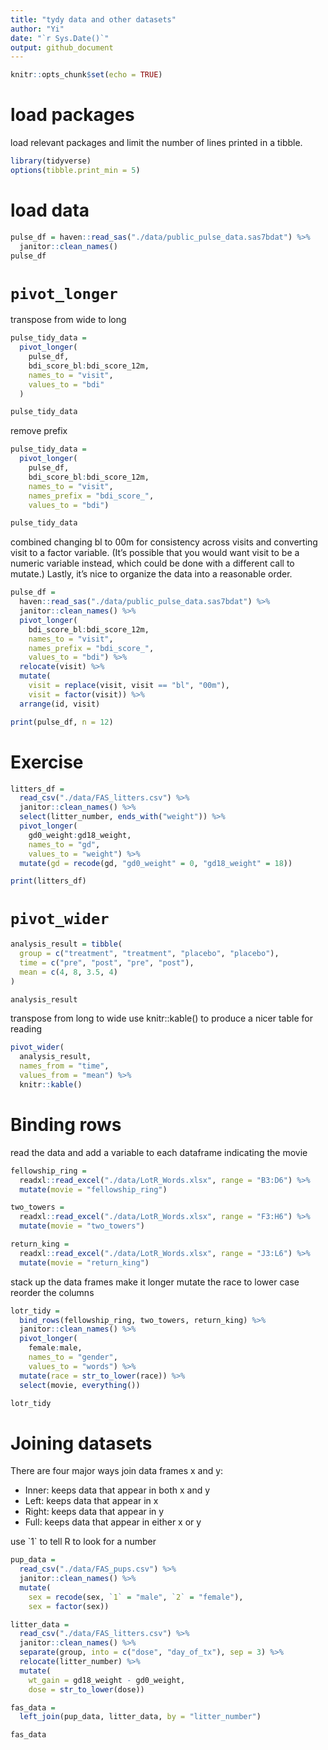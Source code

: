 ```yaml
---
title: "tydy data and other datasets"
author: "Yi"
date: "`r Sys.Date()`"
output: github_document
---
```


```r
knitr::opts_chunk$set(echo = TRUE)
```

# load packages

load relevant packages and limit the number of lines printed in a tibble.

```r
library(tidyverse)
options(tibble.print_min = 5)
```

# load data

```r
pulse_df = haven::read_sas("./data/public_pulse_data.sas7bdat") %>%
  janitor::clean_names()
pulse_df
```

# `pivot_longer`

transpose from wide to long

```r
pulse_tidy_data = 
  pivot_longer(
    pulse_df,
    bdi_score_bl:bdi_score_12m,
    names_to = "visit",
    values_to = "bdi"
  )

pulse_tidy_data
```
remove prefix

```r
pulse_tidy_data = 
  pivot_longer(
    pulse_df, 
    bdi_score_bl:bdi_score_12m,
    names_to = "visit", 
    names_prefix = "bdi_score_",
    values_to = "bdi")

pulse_tidy_data
```

combined
changing bl to 00m for consistency across visits and converting visit to a factor variable. (It’s possible that you would want visit to be a numeric variable instead, which could be done with a different call to mutate.) Lastly, it’s nice to organize the data into a reasonable order.

```r
pulse_df = 
  haven::read_sas("./data/public_pulse_data.sas7bdat") %>%
  janitor::clean_names() %>%
  pivot_longer(
    bdi_score_bl:bdi_score_12m,
    names_to = "visit", 
    names_prefix = "bdi_score_",
    values_to = "bdi") %>%
  relocate(visit) %>%
  mutate(
    visit = replace(visit, visit == "bl", "00m"),
    visit = factor(visit)) %>%
  arrange(id, visit)

print(pulse_df, n = 12)
```

# Exercise

```r
litters_df = 
  read_csv("./data/FAS_litters.csv") %>%
  janitor::clean_names() %>%
  select(litter_number, ends_with("weight")) %>% 
  pivot_longer(
    gd0_weight:gd18_weight,
    names_to = "gd",
    values_to = "weight") %>%
  mutate(gd = recode(gd, "gd0_weight" = 0, "gd18_weight" = 18))

print(litters_df)
```
# `pivot_wider`

```r
analysis_result = tibble(
  group = c("treatment", "treatment", "placebo", "placebo"),
  time = c("pre", "post", "pre", "post"),
  mean = c(4, 8, 3.5, 4)
)

analysis_result
```

transpose from long to wide
use knitr::kable() to produce a nicer table for reading

```r
pivot_wider(
  analysis_result, 
  names_from = "time", 
  values_from = "mean") %>% 
  knitr::kable()
```


# Binding rows


read the data and add a variable to each dataframe indicating the movie

```r
fellowship_ring = 
  readxl::read_excel("./data/LotR_Words.xlsx", range = "B3:D6") %>%
  mutate(movie = "fellowship_ring")

two_towers = 
  readxl::read_excel("./data/LotR_Words.xlsx", range = "F3:H6") %>%
  mutate(movie = "two_towers")

return_king = 
  readxl::read_excel("./data/LotR_Words.xlsx", range = "J3:L6") %>%
  mutate(movie = "return_king")
```

stack up the data frames
make it longer
mutate the race to lower case
reorder the columns 

```r
lotr_tidy = 
  bind_rows(fellowship_ring, two_towers, return_king) %>%
  janitor::clean_names() %>%
  pivot_longer(
    female:male,
    names_to = "gender", 
    values_to = "words") %>%
  mutate(race = str_to_lower(race)) %>% 
  select(movie, everything()) 

lotr_tidy
```

# Joining datasets

There are four major ways join data frames x and y:

*   Inner: keeps data that appear in both x and y
*   Left: keeps data that appear in x
*   Right: keeps data that appear in y
*   Full: keeps data that appear in either x or y


use \`1\` to tell R to look for a number

```r
pup_data = 
  read_csv("./data/FAS_pups.csv") %>%
  janitor::clean_names() %>%
  mutate(
    sex = recode(sex, `1` = "male", `2` = "female"),
    sex = factor(sex))

litter_data = 
  read_csv("./data/FAS_litters.csv") %>%
  janitor::clean_names() %>%
  separate(group, into = c("dose", "day_of_tx"), sep = 3) %>%
  relocate(litter_number) %>%
  mutate(
    wt_gain = gd18_weight - gd0_weight,
    dose = str_to_lower(dose))

fas_data = 
  left_join(pup_data, litter_data, by = "litter_number")

fas_data
```
